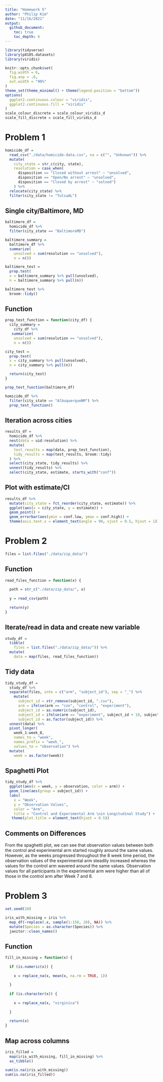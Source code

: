 ```yaml
---
title: "Homework 5"
author: "Philip Kim"
date: "11/16/2021"
output:
  github_document:
    toc: true
    toc_depth: 6
---
```


```r
library(tidyverse)
library(p8105.datasets)
library(viridis)

knitr::opts_chunk$set(
  fig.width = 6,
  fig.asp = .6,
  out.width = "90%"
)
theme_set(theme_minimal() + theme(legend.position = "bottom"))
options(
  ggplot2.continuous.colour = "viridis",
  ggplot2.continuous.fill = "viridis"
)
scale_colour_discrete = scale_colour_viridis_d
scale_fill_discrete = scale_fill_viridis_d
```

# Problem 1

```r
homicide_df = 
  read_csv("./data/homicide-data.csv", na = c("", "Unknown")) %>% 
  mutate(
    city_state = str_c(city, state),
    resolution = case_when(
      disposition == "Closed without arrest" ~ "unsolved",
      disposition == "Open/No arrest" ~ "unsolved",
      disposition == "Closed by arrest" ~ "solved")
    ) %>% 
  relocate(city_state) %>% 
  filter(city_state != "TulsaAL")
```

## Single city/Baltimore, MD

```r
baltimore_df = 
  homicide_df %>% 
  filter(city_state == "BaltimoreMD")

baltimore_summary = 
  baltimore_df %>% 
  summarize(
    unsolved = sum(resolution == "unsolved"),
    n = n())

baltimore_test =
  prop.test(
  x = baltimore_summary %>% pull(unsolved),
  n = baltimore_summary %>% pull(n))

baltimore_test %>% 
  broom::tidy()
```

## Function

```r
prop_test_function = function(city_df) {
  city_summary = 
    city_df %>% 
   summarize(
    unsolved = sum(resolution == "unsolved"),
    n = n())

city_test =
  prop.test(
  x = city_summary %>% pull(unsolved),
  n = city_summary %>% pull(n))

  return(city_test)
}

prop_test_function(baltimore_df)

homicide_df %>% 
  filter(city_state == "AlbuquerqueNM") %>% 
  prop_test_function()
```

## Iteration across cities

```r
results_df = 
  homicide_df %>% 
  nest(data = uid:resolution) %>% 
  mutate(
    test_results = map(data, prop_test_function),
    tidy_results = map(test_results, broom::tidy)
  ) %>% 
  select(city_state, tidy_results) %>% 
  unnest(tidy_results) %>% 
  select(city_state, estimate, starts_with("conf"))
```

## Plot with estimate/CI

```r
results_df %>% 
  mutate(city_state = fct_reorder(city_state, estimate)) %>% 
  ggplot(aes(x = city_state, y = estimate)) +
  geom_point() +
  geom_errorbar(aes(ymin = conf.low, ymax = conf.high)) +
  theme(axis.text.x = element_text(angle = 90, vjust = 0.5, hjust = 1))
```

# Problem 2

```r
files = list.files("./data/zip_data/")
```

## Function

```r
read_files_function = function(x) {
  
  path = str_c("./data/zip_data/", x)
  
  y = read_csv(path)
  
  return(y)
}
```

## Iterate/read in data and create new variable

```r
study_df = 
  tibble(
    files = list.files("./data/zip_data/")) %>% 
  mutate(
    data = map(files, read_files_function))
```

## Tidy data

```r
tidy_study_df = 
  study_df %>% 
  separate(files, into = c("arm", "subject_id"), sep = "_") %>% 
    mutate(
      subject_id = str_remove(subject_id, ".csv"),
      arm = ifelse(arm == "con", "control", "experiment"),
      subject_id = as.numeric(subject_id),
      subject_id = ifelse(arm == "experiment", subject_id + 10, subject_id + 0),
      subject_id = as.factor(subject_id)) %>% 
  unnest(data) %>% 
  pivot_longer(
    week_1:week_8,
    names_to = "week",
    names_prefix = "week_",
    values_to = "observation") %>% 
  mutate(
    week = as.factor(week))
```

## Spaghetti Plot

```r
tidy_study_df %>% 
  ggplot(aes(x = week, y = observation, color = arm)) + 
  geom_line(aes(group = subject_id)) +
  labs(
    x = "Week",
    y = "Observation Values",
    color = "Arm",
    title = "Control and Experimental Arm \nin Longitudinal Study") +
   theme(plot.title = element_text(hjust = 0.5))
```

## Comments on Differences

From the spaghetti plot, we can see that observation values between both the control and experimental arm started roughly around the same values. However, as the weeks progressed throughout the 8 week time period, the observation values of the experimental arm steadily increased whereas the values for the control arm wavered around the same values. Observation values for all participants in the experimental arm were higher than all of those in the control arm after Week 7 and 8. 

# Problem 3

```r
set.seed(10)

iris_with_missing = iris %>% 
  map_df(~replace(.x, sample(1:150, 20), NA)) %>%
  mutate(Species = as.character(Species)) %>%
  janitor::clean_names()
```

## Function

```r
fill_in_missing = function(x) {
  
  if (is.numeric(x)) {
    
    x = replace_na(x, mean(x, na.rm = TRUE, 1))
    
  }
  
  if (is.character(x)) {
    
    x = replace_na(x, "virginica")
    
  }
  
  return(x)
}
```

## Map across columns

```r
iris_filled = 
  map(iris_with_missing, fill_in_missing) %>% 
  as_tibble()

sum(is.na(iris_with_missing))
sum(is.na(iris_filled))
```

